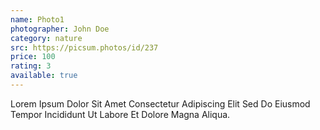 ```yaml
---
name: Photo1
photographer: John Doe
category: nature
src: https://picsum.photos/id/237
price: 100
rating: 3
available: true
---
```

Lorem Ipsum Dolor Sit Amet Consectetur Adipiscing Elit Sed Do Eiusmod Tempor Incididunt Ut Labore Et Dolore Magna Aliqua. 